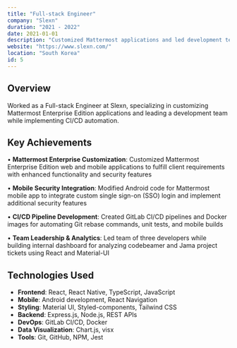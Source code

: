 ```yaml
---
title: "Full-stack Engineer"
company: "Slexn"
duration: "2021 - 2022"
date: 2021-01-01
description: "Customized Mattermost applications and led development team"
website: "https://www.slexn.com/"
location: "South Korea"
id: 5
---
```


## Overview

Worked as a Full-stack Engineer at Slexn, specializing in customizing Mattermost Enterprise Edition applications and leading a development team while implementing CI/CD automation.

## Key Achievements

• **Mattermost Enterprise Customization**: Customized Mattermost Enterprise Edition web and mobile applications to fulfill client requirements with enhanced functionality and security features

• **Mobile Security Integration**: Modified Android code for Mattermost mobile app to integrate custom single sign-on (SSO) login and implement additional security features

• **CI/CD Pipeline Development**: Created GitLab CI/CD pipelines and Docker images for automating Git rebase commands, unit tests, and mobile builds

• **Team Leadership & Analytics**: Led team of three developers while building internal dashboard for analyzing codebeamer and Jama project tickets using React and Material-UI

## Technologies Used

- **Frontend**: React, React Native, TypeScript, JavaScript
- **Mobile**: Android development, React Navigation
- **Styling**: Material UI, Styled-components, Tailwind CSS
- **Backend**: Express.js, Node.js, REST APIs
- **DevOps**: GitLab CI/CD, Docker
- **Data Visualization**: Chart.js, visx
- **Tools**: Git, GitHub, NPM, Jest

